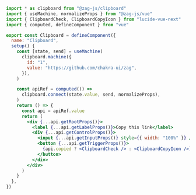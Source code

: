 ```jsx
import * as clipboard from "@zag-js/clipboard"
import { useMachine, normalizeProps } from "@zag-js/vue"
import { ClipboardCheck, ClipboardCopyIcon } from "lucide-vue-next"
import { computed, defineComponent } from "vue"

export const Clipboard = defineComponent({
  name: "Clipboard",
  setup() {
    const [state, send] = useMachine(
      clipboard.machine({
        id: "1",
        value: "https://github.com/chakra-ui/zag",
      }),
    )

    const apiRef = computed(() =>
      clipboard.connect(state.value, send, normalizeProps),
    )
    return () => {
      const api = apiRef.value
      return (
        <div {...api.getRootProps()}>
          <label {...api.getLabelProps()}>Copy this link</label>
          <div {...api.getControlProps()}>
            <input {...api.getInputProps()} style={{ width: "100%" }} />
            <button {...api.getTriggerProps()}>
              {api.copied ? <ClipboardCheck /> : <ClipboardCopyIcon />}
            </button>
          </div>
        </div>
      )
    }
  },
})
```
